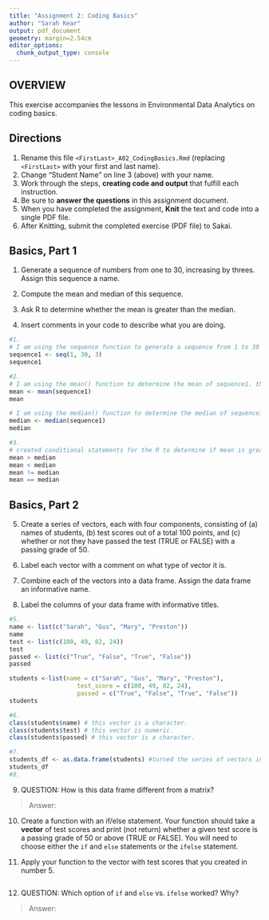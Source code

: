 ```yaml
---
title: "Assignment 2: Coding Basics"
author: "Sarah Kear"
output: pdf_document
geometry: margin=2.54cm
editor_options: 
  chunk_output_type: console
---
```


## OVERVIEW

This exercise accompanies the lessons in Environmental Data Analytics on coding basics.

## Directions

1.  Rename this file `<FirstLast>_A02_CodingBasics.Rmd` (replacing `<FirstLast>` with your first and last name).
2.  Change "Student Name" on line 3 (above) with your name.
3.  Work through the steps, **creating code and output** that fulfill each instruction.
4.  Be sure to **answer the questions** in this assignment document.
5.  When you have completed the assignment, **Knit** the text and code into a single PDF file.
6.  After Knitting, submit the completed exercise (PDF file) to Sakai.

## Basics, Part 1

1.  Generate a sequence of numbers from one to 30, increasing by threes. Assign this sequence a name.

2.  Compute the mean and median of this sequence.

3.  Ask R to determine whether the mean is greater than the median.

4.  Insert comments in your code to describe what you are doing.

```r
#1.
# I am using the sequence function to generate a sequence from 1 to 30 by 3. It's function name is sequence1.
sequence1 <- seq(1, 30, 3)
sequence1

#2. 
# I am using the mean() function to determine the mean of sequence1. the function name is mean.
mean <- mean(sequence1)
mean

# I am using the median() function to determine the median of sequence1. the function name is median.
median <- median(sequence1)
median

#3. 
# created conditional statements for the R to determine if mean is greater than the median of sequence1. The mean is equal to the median.
mean > median 
mean < median
mean != median
mean == median
```


## Basics, Part 2

5.  Create a series of vectors, each with four components, consisting of (a) names of students, (b) test scores out of a total 100 points, and (c) whether or not they have passed the test (TRUE or FALSE) with a passing grade of 50.

6.  Label each vector with a comment on what type of vector it is.

7.  Combine each of the vectors into a data frame. Assign the data frame an informative name.

8.  Label the columns of your data frame with informative titles.

```r
#5.
name <- list(c("Sarah", "Gus", "Mary", "Preston"))
name
test <- list(c(100, 49, 82, 24))
test
passed <- list(c("True", "False", "True", "False"))
passed

students <-list(name = c("Sarah", "Gus", "Mary", "Preston"),
                   test_score = c(100, 49, 82, 24),
                   passed = c("True", "False", "True", "False"))
students

#6.
class(students$name) # this vector is a character.
class(students$test) # this vector is numeric.
class(students$passed) # this vector is a character.

#7.
students_df <- as.data.frame(students) #turned the series of vectors into a dataframe.
students_df
#8.

```

9.  QUESTION: How is this data frame different from a matrix?

> Answer:

10. Create a function with an if/else statement. Your function should take a **vector** of test scores and print (not return) whether a given test score is a passing grade of 50 or above (TRUE or FALSE). You will need to choose either the `if` and `else` statements or the `ifelse` statement. 

11. Apply your function to the vector with test scores that you created in number 5.

```r

```

12. QUESTION: Which option of `if` and `else` vs. `ifelse` worked? Why?

> Answer:
